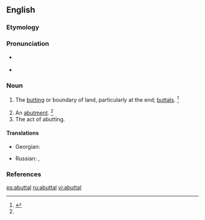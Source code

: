 ==English==

===Etymology===
{{suffix|abut|al|lang=en}}

===Pronunciation===
* {{a|US}} {{IPA|/əˈbʌt.l̩/|lang=en}}
* {{rhymes|ʌtəl|lang=en}}

===Noun===
{{en-noun}}

# {{context|rare|pluralonly|lang=en}} The [[butting]] or boundary of land, particularly at the end; [[buttals]]. {{defdate|First attested in the early 17<sup>th</sup> century.}}<ref name=SOED>{{R:SOED5|page=11}}</ref>
#: {{rfquotek|Spelman}}
# An [[abutment]]. {{defdate|First attested in the early 17<sup>th</sup> century.}}<ref name=SOED/>
# The act of abutting.

====Translations====
{{trans-top|boundary of land}}
* Georgian: {{t|ka|მიჯნა|tr=miǰna|sc=Geor}}
{{trans-mid}}
* Russian: {{t+|ru|межа|f|tr=mežá}}, {{t+|ru|граница|f|tr=graníca}}
{{trans-bottom}}

===References===
<references/>

[[ps:abuttal]]
[[ru:abuttal]]
[[vi:abuttal]]